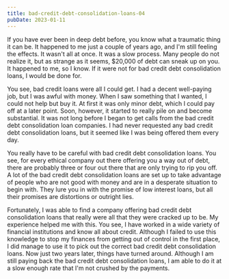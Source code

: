 ```yaml
---
title: bad-credit-debt-consolidation-loans-04
pubDate: 2023-01-11
---
```


If you have ever been in deep debt before, you know what a traumatic thing it can be.  It happened to me just a couple of years ago, and I'm still feeling the effects.  It wasn't all at once.  It was a slow process.  Many people do not realize it, but as strange as it seems, $20,000 of debt can sneak up on you.  It happened to me, so I know.  If it were not for bad credit debt consolidation loans,  I would be done for.

You see, bad credit loans were all I could get.  I had a decent well-paying job, but I was awful with money.  When I saw something that I wanted, I could not help but buy it.  At first it was only minor debt, which I could pay off at a later point.  Soon, however, it started to really pile on and become substantial.  It was not long before I began to get calls from the bad credit debt consolidation loan companies.  I had never requested any bad credit debt consolidation loans, but it seemed like I was being offered them every day.

You really have to be careful with bad credit debt consolidation loans.  You see, for every ethical company out there offering you a way out of debt, there are probably three or four out there that are only trying to rip you off.  A lot of the bad credit debt consolidation loans are set up to take advantage of people who are not good with money and are in a desperate situation to begin with.  They lure you in with the promise of low interest loans, but all their promises are distortions or outright lies.

Fortunately, I was able to find a company offering bad credit debt consolidation loans that really were all that they were cracked up to be.  My experience helped me with this.  You see, I have worked in a wide variety of financial institutions and know all about credit.  Although I failed to use this knowledge to stop my finances from getting out of control in the first place, I did manage to use it to pick out the correct bad credit debt consolidation loans.  Now just two years later, things have turned around. Although I am still paying back the bad credit debt consolidation loans, I am able to do it at a slow enough rate that I'm not crushed by the payments.